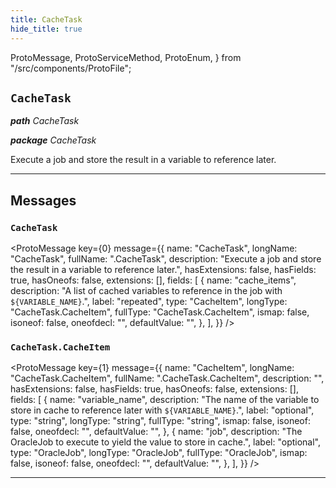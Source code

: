 ```yaml
---
title: CacheTask
hide_title: true
---
```


  ProtoMessage,
  ProtoServiceMethod,
  ProtoEnum,
} from "/src/components/ProtoFile";

## `CacheTask`

_**path** CacheTask_

_**package** CacheTask_

Execute a job and store the result in a variable to reference later.

---

## Messages

### `CacheTask`

<ProtoMessage
  key={0}
  message={{
    name: "CacheTask",
    longName: "CacheTask",
    fullName: ".CacheTask",
    description:
      "Execute a job and store the result in a variable to reference later.",
    hasExtensions: false,
    hasFields: true,
    hasOneofs: false,
    extensions: [],
    fields: [
      {
        name: "cache_items",
        description:
          "A list of cached variables to reference in the job with `${VARIABLE_NAME}`.",
        label: "repeated",
        type: "CacheItem",
        longType: "CacheTask.CacheItem",
        fullType: "CacheTask.CacheItem",
        ismap: false,
        isoneof: false,
        oneofdecl: "",
        defaultValue: "",
      },
    ],
  }}
/>

### `CacheTask.CacheItem`

<ProtoMessage
  key={1}
  message={{
    name: "CacheItem",
    longName: "CacheTask.CacheItem",
    fullName: ".CacheTask.CacheItem",
    description: "",
    hasExtensions: false,
    hasFields: true,
    hasOneofs: false,
    extensions: [],
    fields: [
      {
        name: "variable_name",
        description:
          "The name of the variable to store in cache to reference later with `${VARIABLE_NAME}`.",
        label: "optional",
        type: "string",
        longType: "string",
        fullType: "string",
        ismap: false,
        isoneof: false,
        oneofdecl: "",
        defaultValue: "",
      },
      {
        name: "job",
        description:
          "The OracleJob to execute to yield the value to store in cache.",
        label: "optional",
        type: "OracleJob",
        longType: "OracleJob",
        fullType: "OracleJob",
        ismap: false,
        isoneof: false,
        oneofdecl: "",
        defaultValue: "",
      },
    ],
  }}
/>

---
